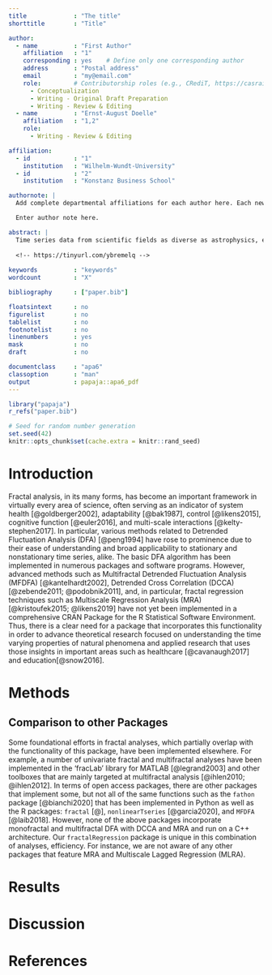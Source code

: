 ---
title             : "The title"
shorttitle        : "Title"

author: 
  - name          : "First Author"
    affiliation   : "1"
    corresponding : yes    # Define only one corresponding author
    address       : "Postal address"
    email         : "my@email.com"
    role:         # Contributorship roles (e.g., CRediT, https://casrai.org/credit/)
      - Conceptualization
      - Writing - Original Draft Preparation
      - Writing - Review & Editing
  - name          : "Ernst-August Doelle"
    affiliation   : "1,2"
    role:
      - Writing - Review & Editing

affiliation:
  - id            : "1"
    institution   : "Wilhelm-Wundt-University"
  - id            : "2"
    institution   : "Konstanz Business School"

authornote: |
  Add complete departmental affiliations for each author here. Each new line herein must be indented, like this line.

  Enter author note here.

abstract: |
  Time series data from scientific fields as diverse as astrophysics, economics, human movement science, and neuroscience all exhibit fractal properties. That is, these time series often exhibit self-similarity and long-range correlations. This `fractalRegression` package implements a number of univariate and bivariate time series tools appropriate for analyzing noisy data exhibiting these properties. These methods, especially the bivariate tools [@kristoufek2015; @likens2019] have yet to be implemented in a complete package for the R Statistical Software environment. As both practitioners and developers of these methods, we expect these tools will be of interest to a wide audience of R users, especially those from fields such as the human movement, cognitive, and other behavioral sciences. The algorithms have been developed in C++ using the popular Rcpp [@eddelbuettel2011] and RcppArmadillo [@eddelbuettel2014] packages. The result is a collection of efficient functions that perform well even on long time series (e.g., $\geq$ 10,000 data points).
  
  <!-- https://tinyurl.com/ybremelq -->
  
keywords          : "keywords"
wordcount         : "X"

bibliography      : ["paper.bib"]

floatsintext      : no
figurelist        : no
tablelist         : no
footnotelist      : no
linenumbers       : yes
mask              : no
draft             : no

documentclass     : "apa6"
classoption       : "man"
output            : papaja::apa6_pdf
---

```{r setup, include = FALSE}
library("papaja")
r_refs("paper.bib")
```

```{r analysis-preferences}
# Seed for random number generation
set.seed(42)
knitr::opts_chunk$set(cache.extra = knitr::rand_seed)
```

# Introduction

Fractal analysis, in its many forms, has become an important framework in virtually every area of science, often serving as an indicator of system health [@goldberger2002], adaptability [@bak1987], control [@likens2015], cognitive function [@euler2016], and multi-scale interactions [@kelty-stephen2017]. In particular, various methods related to Detrended Fluctuation Analysis (DFA) [@peng1994] have rose to prominence due to their ease of understanding and broad applicability to stationary and nonstationary time series, alike. The basic DFA algorithm has been implemented in numerous packages and software programs. However, advanced methods such as Multifractal Detrended Fluctuation Analysis (MFDFA) [@kantelhardt2002], Detrended Cross Correlation (DCCA) [@zebende2011; @podobnik2011], and, in particular, fractal regression techniques such as Multiscale Regression Analysis (MRA) [@kristoufek2015; @likens2019] have not yet been implemented in a comprehensive CRAN Package for the R Statistical Software Environment. Thus, there is a clear need for a package that incorporates this functionality in order to advance theoretical research focused on understanding the time varying properties of natural phenomena and applied research that uses those insights in important areas such as healthcare [@cavanaugh2017] and education[@snow2016].

# Methods

## Comparison to other Packages

Some foundational efforts in fractal analyses, which partially overlap with the functionality of this package, have been implemented elsewhere. For example, a number of univariate fractal and multifractal analyses have been implemented in the 'fracLab' library for MATLAB [@legrand2003] and other toolboxes that are mainly targeted at multifractal analysis [@ihlen2010; @ihlen2012]. In terms of open access packages, there are other packages that implement some, but not all of the same functions such as the `fathon` package [@bianchi2020] that has been implemented in Python as well as the R packages: `fractal` [\@], `nonlinearTseries` [@garcia2020], and `MFDFA` [@laib2018]. However, none of the above packages incorporate monofractal and multifractal DFA with DCCA and MRA and run on a C++ architecture. Our `fractalRegression` package is unique in this combination of analyses, efficiency. For instance, we are not aware of any other packages that feature MRA and Multiscale Lagged Regression (MLRA).



# Results

# Discussion


\newpage

# References

\begingroup
\setlength{\parindent}{-0.5in}
\setlength{\leftskip}{0.5in}

<div id="refs" custom-style="Bibliography"></div>
\endgroup

